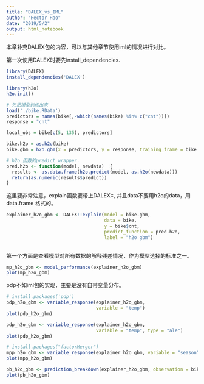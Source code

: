 ```yaml
---
title: "DALEX_vs_IML"
author: "Hector Hao"
date: "2019/5/2"
output: html_notebook
---
```


本章补充DALEX包的内容，可以与其他章节使用iml的情况进行对比。

第一次使用DALEX时要先install_dependencies.

```r
library(DALEX)
install_dependencies('DALEX')
```


```r

library(h2o)
h2o.init()

# 先把模型训练出来
load('./bike.RData')
predictors = names(bike[,-which(names(bike) %in% c("cnt"))])
response = "cnt"

local_obs = bike[c(5, 135), predictors]

bike.h2o = as.h2o(bike)
bike.gbm = h2o.gbm(x = predictors, y = response, training_frame = bike.h2o, ntrees = 80)

```

```r

# h2o 函数的predict wrapper.
pred.h2o <- function(model, newdata)  {
  results <- as.data.frame(h2o.predict(model, as.h2o(newdata)))
  return(as.numeric(results$predict))
}
```

这里要非常注意，explain函数要带上DALEX::, 并且data不要用h2o的data，用data.frame 格式的。


```r
explainer_h2o_gbm <- DALEX::explain(model = bike.gbm, 
                                    data = bike,
                                    y = bike$cnt,
                                    predict_function = pred.h2o,
                                    label = "h2o gbm")
                                    
```

第一个方面是查看模型对所有数据的解释残差情况，作为模型选择的标准之一。

```r
mp_h2o_gbm <- model_performance(explainer_h2o_gbm)
plot(mp_h2o_gbm)
```

pdp不如iml包的实现，主要是没有自带变量分布。
```r
# install.packages('pdp')
pdp_h2o_gbm <- variable_response(explainer_h2o_gbm,
                                 variable = "temp")
plot(pdp_h2o_gbm)
```

```r
pdp_h2o_gbm <- variable_response(explainer_h2o_gbm,
                                 variable = "temp", type = "ale")
plot(pdp_h2o_gbm)
```

```r
# install.packages("factorMerger")
mpp_h2o_gbm <- variable_response(explainer_h2o_gbm, variable = "season", type = "factor")
plot(mpp_h2o_gbm)

```


```r

pb_h2o_gbm <- prediction_breakdown(explainer_h2o_gbm, observation = bike[135, -11])
plot(pb_h2o_gbm)
```

